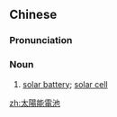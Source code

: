 {{also|太阳能电池}}
==Chinese==
{{zh-forms|s=太阳能电池|type=32}}
{{wikipedia|lang=zh}}

===Pronunciation===
{{zh-pron
|m=tàiyángnéng diànchí
|c=taai3 joeng4 nang4 din6 ci4
|cat=n
}}

===Noun===
{{zh-noun}}

# [[solar battery]]; [[solar cell]]

[[zh:太陽能電池]]